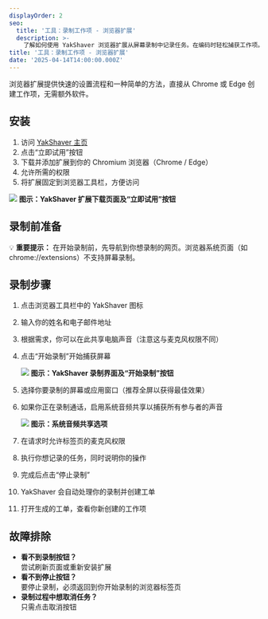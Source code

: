 ```yaml
---
displayOrder: 2
seo:
  title: '工具：录制工作项 - 浏览器扩展'
  description: >-
    了解如何使用 YakShaver 浏览器扩展从屏幕录制中记录任务。在编码时轻松捕获工作项。
title: '工具：录制工作项 - 浏览器扩展'
date: '2025-04-14T14:00:00.000Z'
---
```


浏览器扩展提供快速的设置流程和一种简单的方法，直接从 Chrome 或 Edge 创建工作项，无需额外软件。

## 安装

1. 访问 [YakShaver 主页](https://yakshaver.ai)
2. 点击“立即试用”按钮
3. 下载并添加扩展到你的 Chromium 浏览器（Chrome / Edge）
4. 允许所需的权限
5. 将扩展固定到浏览器工具栏，方便访问

![](/zh/YakShaver/Docs/Try-it-now.png)
**图示：YakShaver 扩展下载页面及“立即试用”按钮**

## 录制前准备

💡 **重要提示：** 在开始录制前，先导航到你想录制的网页。浏览器系统页面（如 chrome://extensions）不支持屏幕录制。

## 录制步骤

1. 点击浏览器工具栏中的 YakShaver 图标
2. 输入你的姓名和电子邮件地址
3. 根据需求，你可以在此共享电脑声音（注意这与麦克风权限不同）
4. 点击“开始录制”开始捕获屏幕

   ![](/zh/YakShaver/Docs/Start-Recording.png)
   **图示：YakShaver 录制界面及“开始录制”按钮**
5. 选择你要录制的屏幕或应用窗口（推荐全屏以获得最佳效果）
6. 如果你正在录制通话，启用系统音频共享以捕获所有参与者的声音

   ![](/zh/YakShaver/Docs/Computer-audio.png)
   **图示：系统音频共享选项**
7. 在请求时允许标签页的麦克风权限
8. 执行你想记录的任务，同时说明你的操作
9. 完成后点击“停止录制”
10. YakShaver 会自动处理你的录制并创建工单
11. 打开生成的工单，查看你新创建的工作项

## 故障排除

* **看不到录制按钮？**\
  尝试刷新页面或重新安装扩展
* **看不到停止按钮？**\
  要停止录制，必须返回到你开始录制的浏览器标签页
* **录制过程中想取消任务？**\
  只需点击取消按钮